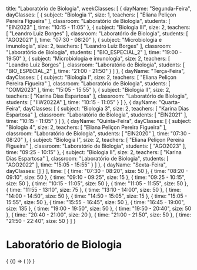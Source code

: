   title: "Laboratório de Biologia",
  weekClasses: [
    {
      dayName: "Segunda-Feira",
      dayClasses: [
        {
          subject: "Biologia 1",
          size: 1,
          teachers: [
            "Eliana Peliçon Pereira Figueira"
          ],
          classroom: "Laboratório de Biologia",
          students: [
            "EIN2023"
          ],
          time: "10:15 - 11:05"
        },
        {
          subject: "Biologia III",
          size: 2,
          teachers: [
            "Leandro Luiz Borges"
          ],
          classroom: "Laboratório de Biologia",
          students: [
            "AGO2021"
          ],
          time: "07:30 - 08:20"
        },
        {
          subject: "Microbiologia e imunologia",
          size: 2,
          teachers: [
            "Leandro Luiz Borges"
          ],
          classroom: "Laboratório de Biologia",
          students: [
            "BIO_ESPECIAL_2"
          ],
          time: "19:00 - 19:50"
        },
        {
          subject: "Microbiologia e imunologia",
          size: 2,
          teachers: [
            "Leandro Luiz Borges"
          ],
          classroom: "Laboratório de Biologia",
          students: [
            "BIO_ESPECIAL_2"
          ],
          time: "21:00 - 21:50"
        }
      ]
    },
    {
      dayName: "Terça-Feira",
      dayClasses: [
        {
          subject: "Biologia I",
          size: 2,
          teachers: [
            "Eliana Peliçon Pereira Figueira"
          ],
          classroom: "Laboratório de Biologia",
          students: [
            "COM2023"
          ],
          time: "15:05 - 15:55"
        },
        {
          subject: "Biologia II",
          size: 2,
          teachers: [
            "Karina Dias Espartosa"
          ],
          classroom: "Laboratório de Biologia",
          students: [
            "IIW2022A"
          ],
          time: "10:15 - 11:05"
        }
      ]
    },
    {
      dayName: "Quarta-Feira",
      dayClasses: [
        {
          subject: "Biologia 3",
          size: 2,
          teachers: [
            "Karina Dias Espartosa"
          ],
          classroom: "Laboratório de Biologia",
          students: [
            "EIN2021"
          ],
          time: "10:15 - 11:05"
        }
      ]
    },
    {
      dayName: "Quinta-Feira",
      dayClasses: [
        {
          subject: "Biologia 4",
          size: 2,
          teachers: [
            "Eliana Peliçon Pereira Figueira"
          ],
          classroom: "Laboratório de Biologia",
          students: [
            "EIN2020"
          ],
          time: "07:30 - 08:20"
        },
        {
          subject: "Biologia I",
          size: 2,
          teachers: [
            "Eliana Peliçon Pereira Figueira"
          ],
          classroom: "Laboratório de Biologia",
          students: [
            "AGO2023"
          ],
          time: "09:25 - 10:15"
        },
        {
          subject: "Biologia II",
          size: 2,
          teachers: [
            "Karina Dias Espartosa"
          ],
          classroom: "Laboratório de Biologia",
          students: [
            "AGO2022"
          ],
          time: "15:05 - 15:55"
        }
      ]
    },
    {
      dayName: "Sexta-Feira",
      dayClasses: []
    }
  ],
  time: [
    {
      time: "07:30 - 08:20",
      size: 50
    },
    {
      time: "08:20 - 09:10",
      size: 50
    },
    {
      time: "09:10 - 09:25",
      size: 15
    },
    {
      time: "09:25 - 10:15",
      size: 50
    },
    {
      time: "10:15 - 11:05",
      size: 50
    },
    {
      time: "11:05 - 11:55",
      size: 50
    },
    {
      time: "11:55 - 13:10",
      size: 75
    },
    {
      time: "13:10 - 14:00",
      size: 50
    },
    {
      time: "14:00 - 14:50",
      size: 50
    },
    {
      time: "14:50 - 15:05",
      size: 15
    },
    {
      time: "15:05 - 15:55",
      size: 50
    },
    {
      time: "15:55 - 16:45",
      size: 50
    },
    {
      time: "16:45 - 19:00",
      size: 135
    },
    {
      time: "19:00 - 19:50",
      size: 50
    },
    {
      time: "19:50 - 20:40",
      size: 50
    },
    {
      time: "20:40 - 21:00",
      size: 20
    },
    {
      time: "21:00 - 21:50",
      size: 50
    },
    {
      time: "21:50 - 22:40",
      size: 50
    }
  ]
}

# Laboratório de Biologia

<div>
  {
    <BrowserOnly>
      {() => (
        <Grid
          title={data.title}
          weekClasses={data.weekClasses}
          time={data.time}
        />
      )}
    </BrowserOnly>
  }
</div>
